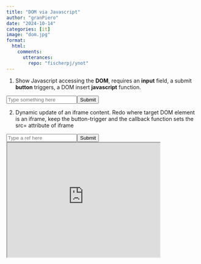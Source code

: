 ```yaml
---
title: "DOM via Javascript"
author: "granPiero"
date: "2024-10-14"
categories: [it]
image: "dom.jpg"
format: 
  html:
    comments:
      utterances: 
        repo: "fischerpj/ynot"
---
```


1.  Show Javascript accessing the **DOM**, requires an **input** field, a submit **button** triggers, a DOM insert **javascript** function.

<input type="text" id="inputField" placeholder="Type something here"><button id="submitButton">Submit</button>

<p id="displayText">
</p>

<script src="script.js"></script>

2.  Dynamic update of an iframe content. Redo where target DOM element is an iframe, keep the button-trigger and the callback function sets the src= attribute of iframe

```{=html}
<input type="text" id="inputField2" placeholder="Type a ref here"><button id="submitButton2">Submit</button>

<iframe id="frame0" src="https://jsfapi.netlify.app/.netlify/functions/bgw?param=ps1:2!SG21" title="jsfapi iframe" width="400" height="300"></iframe>
```
